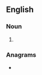 ==English==

===Noun===
{{en-noun}}

# {{obsolete spelling of|duty|lang=en}}

===Anagrams===
* {{anagrams|en|-itude}}